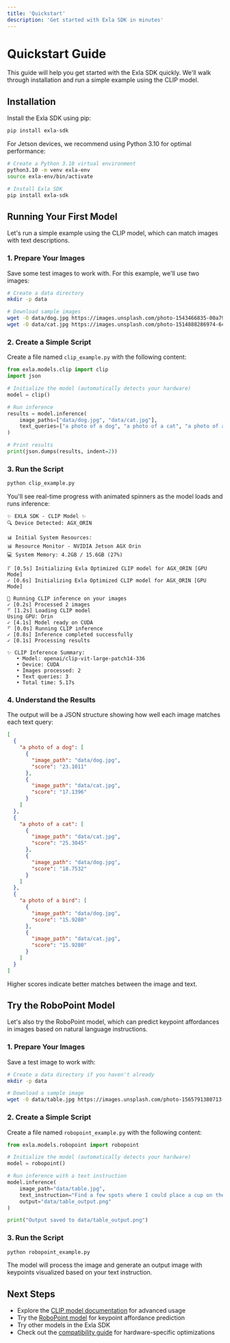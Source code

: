 ```yaml
---
title: 'Quickstart'
description: 'Get started with Exla SDK in minutes'
---
```


# Quickstart Guide

This guide will help you get started with the Exla SDK quickly. We'll walk through installation and run a simple example using the CLIP model.

## Installation

Install the Exla SDK using pip:

```bash
pip install exla-sdk
```

For Jetson devices, we recommend using Python 3.10 for optimal performance:

```bash
# Create a Python 3.10 virtual environment
python3.10 -m venv exla-env
source exla-env/bin/activate

# Install Exla SDK
pip install exla-sdk
```

## Running Your First Model

Let's run a simple example using the CLIP model, which can match images with text descriptions.

### 1. Prepare Your Images

Save some test images to work with. For this example, we'll use two images:

```bash
# Create a data directory
mkdir -p data

# Download sample images
wget -O data/dog.jpg https://images.unsplash.com/photo-1543466835-00a7907e9de1
wget -O data/cat.jpg https://images.unsplash.com/photo-1514888286974-6c03e2ca1dba
```

### 2. Create a Simple Script

Create a file named `clip_example.py` with the following content:

```python
from exla.models.clip import clip
import json

# Initialize the model (automatically detects your hardware)
model = clip()

# Run inference
results = model.inference(
    image_paths=["data/dog.jpg", "data/cat.jpg"],
    text_queries=["a photo of a dog", "a photo of a cat", "a photo of a bird"]
)

# Print results
print(json.dumps(results, indent=2))
```

### 3. Run the Script

```bash
python clip_example.py
```

You'll see real-time progress with animated spinners as the model loads and runs inference:

```
✨ EXLA SDK - CLIP Model ✨
🔍 Device Detected: AGX_ORIN

📊 Initial System Resources:
📊 Resource Monitor - NVIDIA Jetson AGX Orin
💻 System Memory: 4.2GB / 15.6GB (27%)

⠏ [0.5s] Initializing Exla Optimized CLIP model for AGX_ORIN [GPU Mode]
✓ [0.6s] Initializing Exla Optimized CLIP model for AGX_ORIN [GPU Mode]

🚀 Running CLIP inference on your images
✓ [0.2s] Processed 2 images
⠋ [1.2s] Loading CLIP model
Using GPU: Orin
✓ [4.1s] Model ready on CUDA
⠋ [0.0s] Running CLIP inference
✓ [0.8s] Inference completed successfully
✓ [0.1s] Processing results

✨ CLIP Inference Summary:
   • Model: openai/clip-vit-large-patch14-336
   • Device: CUDA
   • Images processed: 2
   • Text queries: 3
   • Total time: 5.17s
```

### 4. Understand the Results

The output will be a JSON structure showing how well each image matches each text query:

```json
[
  {
    "a photo of a dog": [
      {
        "image_path": "data/dog.jpg",
        "score": "23.1011"
      },
      {
        "image_path": "data/cat.jpg",
        "score": "17.1396"
      }
    ]
  },
  {
    "a photo of a cat": [
      {
        "image_path": "data/cat.jpg",
        "score": "25.3045"
      },
      {
        "image_path": "data/dog.jpg",
        "score": "18.7532"
      }
    ]
  },
  {
    "a photo of a bird": [
      {
        "image_path": "data/dog.jpg",
        "score": "15.9280"
      },
      {
        "image_path": "data/cat.jpg",
        "score": "15.9280"
      }
    ]
  }
]
```

Higher scores indicate better matches between the image and text.

## Try the RoboPoint Model

Let's also try the RoboPoint model, which can predict keypoint affordances in images based on natural language instructions.

### 1. Prepare Your Images

Save a test image to work with:

```bash
# Create a data directory if you haven't already
mkdir -p data

# Download a sample image
wget -O data/table.jpg https://images.unsplash.com/photo-1565791380713-1756b9a05343
```

### 2. Create a Simple Script

Create a file named `robopoint_example.py` with the following content:

```python
from exla.models.robopoint import robopoint

# Initialize the model (automatically detects your hardware)
model = robopoint()

# Run inference with a text instruction
model.inference(
    image_path="data/table.jpg",
    text_instruction="Find a few spots where I could place a cup on the empty area of the table.",
    output="data/table_output.png"
)

print("Output saved to data/table_output.png")
```

### 3. Run the Script

```bash
python robopoint_example.py
```

The model will process the image and generate an output image with keypoints visualized based on your text instruction.

## Next Steps

- Explore the [CLIP model documentation](/models/clip) for advanced usage
- Try the [RoboPoint model](/models/robopoint) for keypoint affordance prediction
- Try other models in the Exla SDK
- Check out the [compatibility guide](/compatibility) for hardware-specific optimizations 